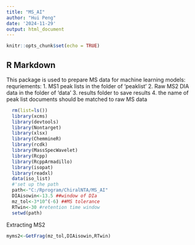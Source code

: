 ```yaml
---
title: "MS_AI"
author: "Hui Peng"
date: '2024-11-29'
output: html_document
---
```


```r
knitr::opts_chunk$set(echo = TRUE)
```

## R Markdown
This package is used to prepare MS data for machine learning models:
requriements:
1. MS1 peak lists in the folder of 'peaklist'
2. Raw MS2 DIA data in the folder of 'data'
3. results folder to save results
4. the name of peak list documents should be matched to raw MS data

```r
  rm(list=ls())
  library(xcms)
  library(devtools)
  library(Nontarget)
  library(xlsx)
  library(ChemmineR)
  library(rcdk)
  library(MassSpecWavelet)
  library(Rcpp)
  library(RcppArmadillo)
  library(isopat)
  library(readxl)
  data(iso_list)
  #'set up the path
  path<-"C:/Rprogram/ChiralNTA/MS_AI"
  DIAisowin<-13.5 ##window of DIa
  mz_tol<-3*10^(-6) ##MS tolerance
  RTwin<-30 #retention time window
  setwd(path)
```

Extracting MS2

```r

myms2<-GetFrag(mz_tol,DIAisowin,RTwin)
```

